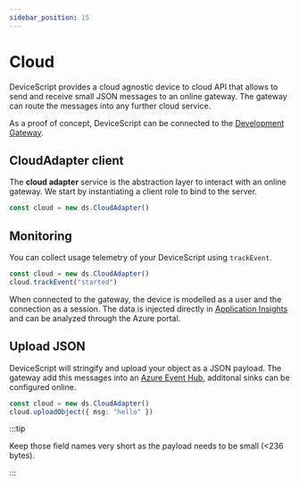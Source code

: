 ```yaml
---
sidebar_position: 15
---
```


# Cloud

DeviceScript provides a cloud agnostic device to cloud API
that allows to send and receive small JSON messages to an online gateway.
The gateway can route the messages into any further cloud service.

As a proof of concept, DeviceScript can be connected to the [Development Gateway](/developer/gateway).

## CloudAdapter client

The **cloud adapter** service is the abstraction layer to interact with an online gateway. We start by instantiating a client role
to bind to the server.

```ts
const cloud = new ds.CloudAdapter()
```

## Monitoring

You can collect usage telemetry of your DeviceScript using `trackEvent`.

```ts
const cloud = new ds.CloudAdapter()
cloud.trackEvent("started")
```

When connected to the gateway, the device is modelled as a user and the connection as a session.
The data is injected directly
in [Application Insights](https://learn.microsoft.com/en-us/azure/azure-monitor/app/app-insights-overview)
and can be analyzed through the Azure portal.

## Upload JSON

DeviceScript will stringify and upload your object as a JSON payload. The gateway add this messages
into an [Azure Event Hub](https://azure.microsoft.com/en-us/products/event-hubs/), additonal sinks can be configured online.

```ts
const cloud = new ds.CloudAdapter()
cloud.uploadObject({ msg: "hello" })
```

:::tip

Keep those field names very short as the payload needs to be small (<236 bytes).

:::
